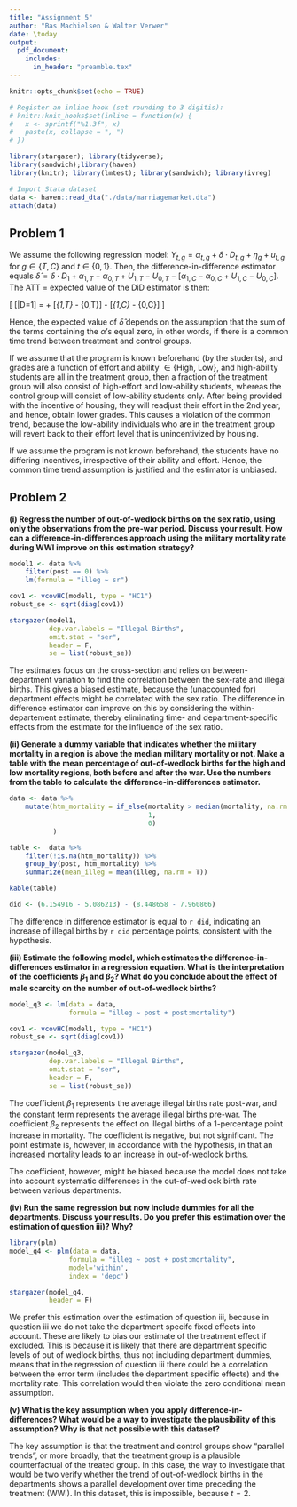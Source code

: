 ```yaml
---
title: "Assignment 5"
author: "Bas Machielsen & Walter Verwer"
date: \today
output:
  pdf_document:
    includes:
      in_header: "preamble.tex"
---
```


```r
knitr::opts_chunk$set(echo = TRUE)

# Register an inline hook (set rounding to 3 digitis):
# knitr::knit_hooks$set(inline = function(x) {
#   x <- sprintf("%1.3f", x)
#   paste(x, collapse = ", ")
# })

library(stargazer); library(tidyverse); 
library(sandwich);library(haven)
library(knitr); library(lmtest); library(sandwich); library(ivreg)

# Import Stata dataset
data <- haven::read_dta("./data/marriagemarket.dta")
attach(data)
```

## Problem 1

We assume the following regression model: $Y_{t,g} = \alpha_{t,g} + \delta \cdot D_{t,g} + \eta_{g} + u_{t,g}$ for $g \in \{T,C\}$ and $t \in \{0,1\}$. Then, the difference-in-difference estimator equals $\hat{\delta} = \delta \cdot D_1 + \alpha_{1,T} - \alpha_{0,T} + U_{1,T} - U_{0,T} - [\alpha_{1,C} - \alpha_{0,C} + U_{1,C} - U_{0,C}]$. The ATT = expected value of the DiD estimator is then:

\[
\mathbb{E}[\hat{\delta}|D=1] = \delta + [\alpha_{1,T} - \alpha_{0,T}] - [\alpha_{1,C} - \alpha_{0,C}]
\]

Hence, the expected value of $\hat{\delta}$ depends on the assumption that the sum of the terms containing the $\alpha$'s equal zero, in other words, if there is a common time trend between treatment and control groups. 

If we assume that the program is known beforehand (by the students), and grades are a function of effort and ability $\in \{ \text{High, Low} \}$, and high-ability students are all in the treatment group, then a fraction of the treatment group will also consist of high-effort and low-ability students, whereas the control group will consist of low-ability students only. After being provided with the incentive of housing, they will readjust their effort in the 2nd year, and hence, obtain lower grades. This causes a violation of the common trend, because the low-ability individuals who are in the treatment group will revert back to their effort level that is unincentivized by housing. 

If we assume the program is not known beforehand, the students have no differing incentives, irrespective of their ability and effort. Hence, the common time trend assumption is justified and the estimator is unbiased. 

## Problem 2

__(i) Regress the number of out-of-wedlock births on the sex ratio, using only the observations from the pre-war period. Discuss your result. How can a difference-in-differences approach using the military mortality rate during WWI improve on this estimation strategy?__

```r
model1 <- data %>%
    filter(post == 0) %>%
    lm(formula = "illeg ~ sr")

cov1 <- vcovHC(model1, type = "HC1")
robust_se <- sqrt(diag(cov1))

stargazer(model1, 
          dep.var.labels = "Illegal Births",
          omit.stat = "ser",
          header = F,
          se = list(robust_se))

```

The estimates focus on the cross-section and relies on between-department variation to find the correlation between the sex-rate and illegal births. This gives a biased estimate, because the (unaccounted for) department effects might be correlated with the sex ratio. The difference in difference estimator can improve on this by considering the within-departement estimate, thereby eliminating time- and department-specific effects from the estimate for the influence of the sex ratio. 

__(ii) Generate a dummy variable that indicates whether the military mortality in a region is above the median military mortality or not. Make a table with the mean percentage of out-of-wedlock births for the high and low mortality regions, both before and after the war. Use the numbers from the table to calculate the difference-in-differences estimator.__

``` r
data <- data %>%
    mutate(htm_mortality = if_else(mortality > median(mortality, na.rm = T), 
                                   1, 
                                   0)
           )

table <-  data %>%
    filter(!is.na(htm_mortality)) %>%
    group_by(post, htm_mortality) %>%
    summarize(mean_illeg = mean(illeg, na.rm = T)) 

kable(table)

did <- (6.154916 - 5.086213) - (8.448658 - 7.960866)
```

The difference in difference estimator is equal to `r did`, indicating an increase of illegal births by `r did` percentage points, consistent with the hypothesis. 

\clearpage 

__(iii) Estimate the following model, which estimates the difference-in-differences estimator in a regression equation. What is the interpretation of the coefficients $\beta_1$ and $\beta_2$? What do you conclude about the effect of male scarcity on the number of out-of-wedlock births?__

```r
model_q3 <- lm(data = data, 
               formula = "illeg ~ post + post:mortality")

cov1 <- vcovHC(model1, type = "HC1")
robust_se <- sqrt(diag(cov1))

stargazer(model_q3, 
          dep.var.labels = "Illegal Births",
          omit.stat = "ser",
          header = F,
          se = list(robust_se))

```

The coefficient $\beta_1$ represents the average illegal births rate post-war, and the constant term represents the average illegal births pre-war. The coefficient $\beta_2$ represents the effect on illegal births of a 1-percentage point increase in mortality. The coefficient is negative, but not significant. The point estimate is, however, in accordance with the hypothesis, in that an increased mortality leads to an increase in out-of-wedlock births. 

The coefficient, however, might be biased because the model does not take into account systematic differences in the out-of-wedlock birth rate between various departments. 


__(iv) Run the same regression but now include dummies for all the departments. Discuss your results. Do you prefer this estimation over the estimation of question iii)? Why?__

```r
library(plm)
model_q4 <- plm(data = data, 
               formula = "illeg ~ post + post:mortality", 
               model='within',
               index = 'depc')

stargazer(model_q4,
          header = F)
```


We prefer this estimation over the estimation of question iii, because in question iii we do not take the department specifc fixed effects into account. These are likely to bias our estimate of the treatment effect if excluded. This is because it is likely that there are department specific levels of out of wedlock births, thus not including department dummies, means that in the regression of question iii there could be a correlation between the error term (includes the department specific effects) and the mortality rate. This correlation would then violate the zero conditional mean assumption.

__(v) What is the key assumption when you apply difference-in-differences? What would be a way to investigate the plausibility of this assumption? Why is that not possible with this dataset?__

The key assumption is that the treatment and control groups show "parallel trends", or more broadly, that the treatment group is a plausible counterfactual of the treated group. In this case, the way to investigate that would be two verify whether the trend of out-of-wedlock births in the departments shows a parallel development over time preceding the treatment (WWI). In this dataset, this is impossible, because $t=2$. 


